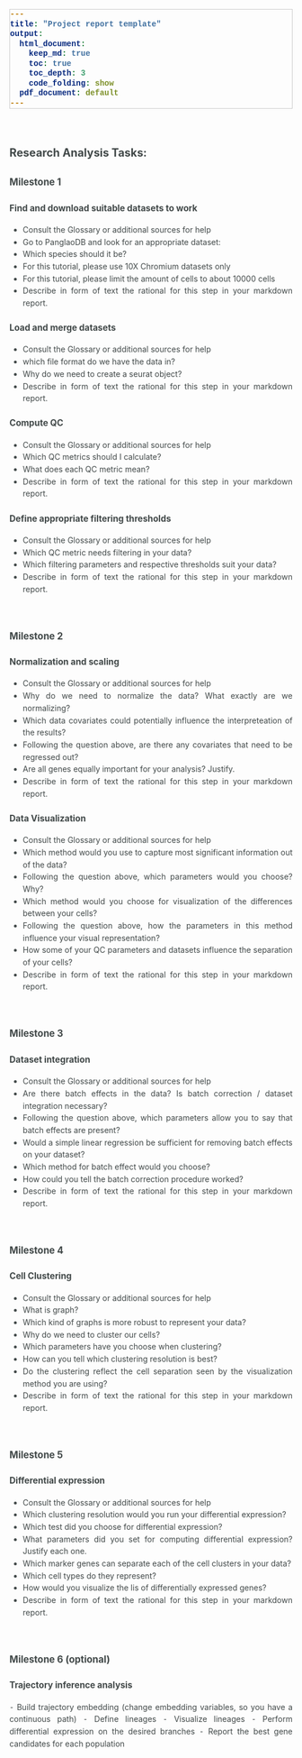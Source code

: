 ```yaml
---
title: "Project report template"
output:
  html_document:
    keep_md: true
    toc: true
    toc_depth: 3
    code_folding: show
  pdf_document: default
---
```


<style>

body,p,h1,h2,h3,h4,h5,h6 {
  text-align: justify;
  color: #424949;
  font-weight: 400;
  font-size: 14px;
  line-height: 1.55;}

h1 {  font-size: 1.4em;font-weight: bold; }
h2 {  font-size: 1.2em;font-weight: bold; }
h3 {  font-size: 1.1em;font-weight: bold; }
h4 {  font-size: 1.0em;font-weight: bold; }

pre {
  font-family: "Courier";
  background-color: #F7F7F7;
  border: 1px solid #CCCCCC;
  font-size: 14px;}

code {
  font-family: "Courier New";
  font-size: 14px;
  word-break: break-all;
  font-weight: bold;}

</style>

<br/>

# Research Analysis Tasks:

## Milestone 1

### Find and download suitable datasets to work
- Consult the Glossary or additional sources for help
- Go to PanglaoDB and look for an appropriate dataset:
- Which species should it be?
- For this tutorial, please use 10X Chromium datasets only
- For this tutorial, please limit the amount of cells to about 10000 cells
- Describe in form of text the rational for this step in your markdown report.


### Load and merge datasets
- Consult the Glossary or additional sources for help
- which file format do we have the data in?
- Why do we need to create a seurat object?
- Describe in form of text the rational for this step in your markdown report.


### Compute QC
- Consult the Glossary or additional sources for help
- Which QC metrics should I calculate?
- What does each QC metric mean?
- Describe in form of text the rational for this step in your markdown report.

### Define appropriate filtering thresholds
- Consult the Glossary or additional sources for help
- Which QC metric needs filtering in your data?
- Which filtering parameters and respective thresholds suit your data?
- Describe in form of text the rational for this step in your markdown report.


<br/>


## Milestone 2

### Normalization and scaling
- Consult the Glossary or additional sources for help
- Why do we need to normalize the data? What exactly are we normalizing?
- Which data covariates could potentially influence the interpreteation of the results?
- Following the question above, are there any covariates that need to be regressed out?
- Are all genes equally important for your analysis? Justify.
- Describe in form of text the rational for this step in your markdown report.


### Data Visualization
- Consult the Glossary or additional sources for help
- Which method would you use to capture most significant information out of the data?
- Following the question above, which parameters would you choose? Why?
- Which method would you choose for visualization of the differences between your cells?
- Following the question above, how the parameters in this method influence your visual representation?
- How some of your QC parameters and datasets influence the separation of your cells?
- Describe in form of text the rational for this step in your markdown report.

<br/>


## Milestone 3

### Dataset integration
- Consult the Glossary or additional sources for help
- Are there batch effects in the data? Is batch correction / dataset integration necessary?
- Following the question above, which parameters allow you to say that batch effects are present?
- Would a simple linear regression be sufficient for removing batch effects on your dataset?
- Which method for batch effect would you choose?
- How could you tell the batch correction procedure worked?
- Describe in form of text the rational for this step in your markdown report.

<br/>


## Milestone 4

### Cell Clustering
- Consult the Glossary or additional sources for help
- What is graph?
- Which kind of graphs is more robust to represent your data?
- Why do we need to cluster our cells?
- Which parameters have you choose when clustering?
- How can you tell which clustering resolution is best?
- Do the clustering reflect the cell separation seen by the visualization method you are using?
- Describe in form of text the rational for this step in your markdown report.

<br/>


## Milestone 5

### Differential expression
- Consult the Glossary or additional sources for help
- Which clustering resolution would you run your differential expression?
- Which test did you choose for differential expression?
- What parameters did you set for computing differential expression? Justify each one.
- Which marker genes can separate each of the cell clusters in your data?
- Which cell types do they represent?
- How would you visualize the lis of differentially expressed genes?
- Describe in form of text the rational for this step in your markdown report.

<br/>


## Milestone 6 (optional)

### Trajectory inference analysis
⁃	Build trajectory embedding (change embedding variables, so you have a continuous path)
⁃	Define lineages
⁃	Visualize lineages
⁃	Perform differential expression on the desired branches
⁃	Report the best gene candidates for each population

